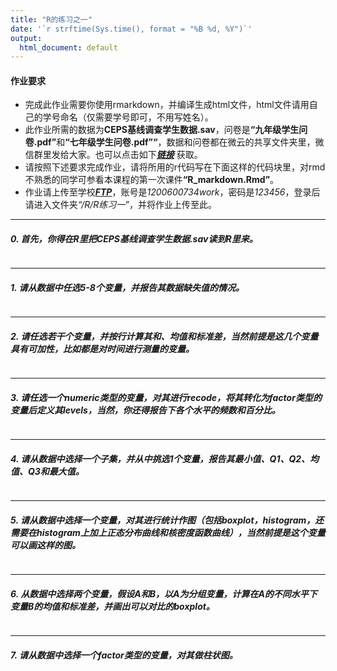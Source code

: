 ```yaml
---
title: "R的练习之一"
date: '`r strftime(Sys.time(), format = "%B %d, %Y")`'
output:
  html_document: default
---
```



#### 作业要求


* 完成此作业需要你使用rmarkdown，并编译生成html文件，html文件请用自己的学号命名（仅需要学号即可，不用写姓名）。
* 此作业所需的数据为**CEPS基线调查学生数据.sav**，问卷是**"九年级学生问卷.pdf"**和**"七年级学生问卷.pdf""**，数据和问卷都在微云的共享文件夹里，微信群里发给大家。也可以点击如下[***链接***](http://url.cn/46mFZvi) 获取。
* 请按照下述要求完成作业，请将所用的r代码写在下面这样的代码块里，对rmd不熟悉的同学可参看本课程的第一次课件**“R_markdown.Rmd”**。
* 作业请上传至学校[***FTP***](Ftp://210.35.207.34)，账号是*1200600734work*，密码是*123456*，登录后请进入文件夹*“/R/R练习一”*，并将作业上传至此。


---


##### 0. 首先，你得在R里把**CEPS基线调查学生数据.sav**读到R里来。

```r

```

---

##### 1. 请从数据中任选5-8个变量，并报告其数据缺失值的情况。
```r

```

---

##### 2. 请任选若干个变量，并**按行**计算其和、均值和标准差，当然前提是**这几个变量具有可加性**，比如都是对时间进行测量的变量。
```r

```

---

##### 3. 请任选一个numeric类型的变量，对其进行recode，将其转化为factor类型的变量后定义其levels，当然，你还得报告下各个水平的频数和百分比。
```r

```


---

##### 4. 请从数据中选择一个子集，并从中挑选1个变量，报告其最小值、Q1、Q2、均值、Q3和最大值。
```r

```

---

##### 5. 请从数据中选择一个变量，对其进行统计作图（包括boxplot，histogram，还需要在histogram上加上正态分布曲线和核密度函数曲线），当然前提是**这个变量可以画这样的图**。
```r

```

---

##### 6. 从数据中选择两个变量，假设A和B，以A为分组变量，计算在A的不同水平下变量B的均值和标准差，并画出可以对比的boxplot。
```r

```

---

##### 7. 请从数据中选择一个factor类型的变量，对其做柱状图。
```r

```













